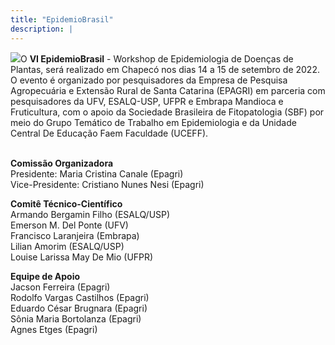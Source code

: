 ```yaml
---
title: "EpidemioBrasil"
description: |
---
```


![](img/worskshop-logo.png)O **VI EpidemioBrasil** - Workshop de Epidemiologia de Doenças de Plantas, será realizado em Chapecó nos dias 14 a 15 de setembro de 2022. O evento é organizado por pesquisadores da Empresa de Pesquisa Agropecuária e Extensão Rural de Santa Catarina (EPAGRI) em parceria com pesquisadores da UFV, ESALQ-USP, UFPR e Embrapa Mandioca e Fruticultura, com o apoio da Sociedade Brasileira de Fitopatologia (SBF) por meio do Grupo Temático de Trabalho em Epidemiologia e da Unidade Central De Educação Faem Faculdade (UCEFF).

\
**Comissão Organizadora**\
Presidente: Maria Cristina Canale (Epagri)\
Vice-Presidente: Cristiano Nunes Nesi (Epagri)

**Comitê Técnico-Científico**\
Armando Bergamin Filho (ESALQ/USP)\
Emerson M. Del Ponte (UFV)\
Francisco Laranjeira (Embrapa)\
Lilian Amorim (ESALQ/USP)\
Louise Larissa May De Mio (UFPR)

**Equipe de Apoio\
**Jacson Ferreira (Epagri)\
Rodolfo Vargas Castilhos (Epagri)\
Eduardo César Brugnara (Epagri)\
Sônia Maria Bortolanza (Epagri)\
Agnes Etges (Epagri)
